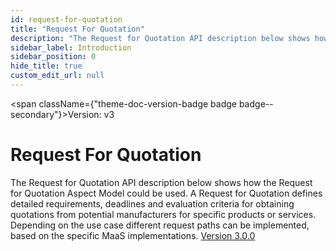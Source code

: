 ```yaml
---
id: request-for-quotation
title: "Request For Quotation"
description: "The Request for Quotation API description below shows how the Request for Quotation Aspect Model could be used. A Request for Quotation defines detailed requirements, deadlines and evaluation criteria for obtaining quotations from potential manufacturers for specific products or services. Depending on the use case different request paths can be implemented, based on the specific MaaS implementations. [Version 3.0.0](https://github.com/eclipse-tractusx/sldt-semantic-models/tree/main/io.catenax.request_for_quotation)"
sidebar_label: Introduction
sidebar_position: 0
hide_title: true
custom_edit_url: null
---
```





<span className={"theme-doc-version-badge badge badge--secondary"}>Version: v3</span>

# Request For Quotation



The Request for Quotation API description below shows how the Request for Quotation Aspect Model could be used. A Request for Quotation defines detailed requirements, deadlines and evaluation criteria for obtaining quotations from potential manufacturers for specific products or services. Depending on the use case different request paths can be implemented, based on the specific MaaS implementations. [Version 3.0.0](https://github.com/eclipse-tractusx/sldt-semantic-models/tree/main/io.catenax.request_for_quotation)


      
